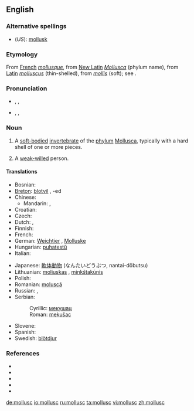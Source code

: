 ==English==

===Alternative spellings===
* (''US''): [[mollusk]]

===Etymology===
From [[French]] ''[[mollusque]]'', from [[New Latin]] ''[[Mollusca]]'' (phylum name), from [[Latin]] ''[[molluscus]]'' (thin-shelled), from ''[[mollis]]'' (soft); see {{proto|Indo-European|mel-}}.

===Pronunciation===
* {{a|RP}} {{enPR|mŏl'əsk}}, {{IPA|/ˈmɒləsk/}}, {{SAMPA|/"mQl@sk/}}
* {{a|US}} {{enPR|mäl'əsk}}, {{IPA|/ˈmɑːləsk/}}, {{SAMPA|/"mA:l@sk/}}

===Noun===
{{en-noun}}

# A [[soft-bodied]] [[invertebrate]] of the [[phylum]] [[Mollusca]], typically with a hard shell of one or more pieces.
# {{figuratively}} A [[weak-willed]] person.

====Translations====
{{trans-top|soft-bodied invertebrate of phylum Mollusca}}
* Bosnian: {{t-|bs|mekušac|m}}
* [[Breton]]: [[blotvil]] {{m}}, -ed {{p}}
* Chinese:
** Mandarin: {{t|zh|軟體動物|sc=Hani}}, {{t|zh|软体动物|tr=ruǎntǐ dòngwù|sc=Hani}}
* Croatian: {{t-|hr|mekušac|m|alt=mekúšac}}
* Czech: {{t+|cs|měkkýš|m}}
* Dutch: {{t+|nl|weekdier|n}}, {{t-|nl|mollusk}}
* Finnish: {{t+|fi|nilviäinen}}
* French: {{t+|fr|mollusque}}
* German: [[Weichtier]] {{n}}, [[Molluske]] {{f}}
* Hungarian: [[puhatestű]]
* Italian: {{t-|it|mollusco|m}}
{{trans-mid}}
* Japanese: [[軟体動物]] (なんたいどうぶつ, nantai-dōbutsu)
* Lithuanian: [[moliuskas]] {{m}}, [[minkštakūnis]] {{m}}
* Polish: {{t+|pl|mięczak|m}}
* Romanian: [[moluscă]] {{f}}
* Russian: {{t|ru|моллюск|m|tr=molljúsk|sc=Cyrl}}, {{t|ru|мягкотелый|m|tr=mjaxkotélyj|sc=Cyrl}}
* Serbian:
*: Cyrillic: [[мекушац#Serbian|мекушац]] {{m}}
*: Roman: [[mekušac#Serbian|mekušac]] {{m}}
* Slovene: {{t+|sl|mehkužec|m}}
* Spanish: {{t+|es|molusco|m}}
* Swedish: [[blötdjur]] {{n}}
{{trans-bottom}}

===References===
* {{pedialite|Mollusca}}
* {{R:American Heritage 2000|mollusc}}
* {{R:Dictionary.com|mollusc}}
* {{R:CancerWEB|mollusc}}
* {{R:WordNet 2003|mollusc}}

[[de:mollusc]]
[[io:mollusc]]
[[ru:mollusc]]
[[ta:mollusc]]
[[vi:mollusc]]
[[zh:mollusc]]